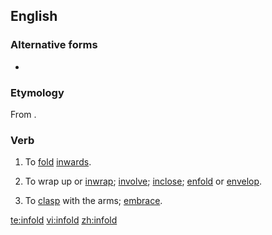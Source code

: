 ==English==

===Alternative forms===
* {{l|en|enfold}}

===Etymology===
From {{prefix|in|fold|lang=en}}.

===Verb===
{{en-verb|infolds|infolding|infolded}}

# {{label|en|transitive}} To [[fold]] [[inwards]].
# {{label|en|transitive}} To wrap up or [[inwrap]]; [[involve]]; [[inclose]]; [[enfold]] or [[envelop]].
# {{label|en|transitive}} To [[clasp]] with the arms; [[embrace]].

[[te:infold]]
[[vi:infold]]
[[zh:infold]]